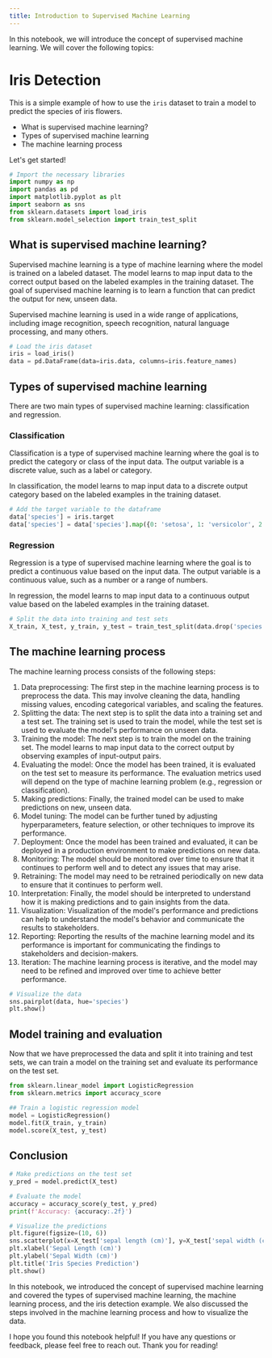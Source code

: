 ```yaml
---
title: Introduction to Supervised Machine Learning
---
```

In this notebook, we will introduce the concept of supervised machine learning. We will cover the following topics:

# Iris Detection

This is a simple example of how to use the `iris` dataset to train a model to predict the species of iris flowers.


 - What is supervised machine learning?
 - Types of supervised machine learning
 - The machine learning process

 Let's get started!

```python
# Import the necessary libraries
import numpy as np
import pandas as pd
import matplotlib.pyplot as plt
import seaborn as sns
from sklearn.datasets import load_iris
from sklearn.model_selection import train_test_split
```

## What is supervised machine learning?

Supervised machine learning is a type of machine learning where the model is trained on a labeled dataset. The model learns to map input data to the correct output based on the labeled examples in the training dataset. The goal of supervised machine learning is to learn a function that can predict the output for new, unseen data.

Supervised machine learning is used in a wide range of applications, including image recognition, speech recognition, natural language processing, and many others.

```python
# Load the iris dataset
iris = load_iris()
data = pd.DataFrame(data=iris.data, columns=iris.feature_names)
```

## Types of supervised machine learning

There are two main types of supervised machine learning: classification and regression.

### Classification

Classification is a type of supervised machine learning where the goal is to predict the category or class of the input data. The output variable is a discrete value, such as a label or category.

In classification, the model learns to map input data to a discrete output category based on the labeled examples in the training dataset.

```python
# Add the target variable to the dataframe
data['species'] = iris.target
data['species'] = data['species'].map({0: 'setosa', 1: 'versicolor', 2: 'virginica'})
```

### Regression

Regression is a type of supervised machine learning where the goal is to predict a continuous value based on the input data. The output variable is a continuous value, such as a number or a range of numbers.

In regression, the model learns to map input data to a continuous output value based on the labeled examples in the training dataset.

```python
# Split the data into training and test sets
X_train, X_test, y_train, y_test = train_test_split(data.drop('species', axis=1), data['species'], test_size=0.2, random_state=42)
```

## The machine learning process

The machine learning process consists of the following steps:

1. Data preprocessing: The first step in the machine learning process is to preprocess the data. This may involve cleaning the data, handling missing values, encoding categorical variables, and scaling the features.
2. Splitting the data: The next step is to split the data into a training set and a test set. The training set is used to train the model, while the test set is used to evaluate the model's performance on unseen data.
3. Training the model: The next step is to train the model on the training set. The model learns to map input data to the correct output by observing examples of input-output pairs.
4. Evaluating the model: Once the model has been trained, it is evaluated on the test set to measure its performance. The evaluation metrics used will depend on the type of machine learning problem (e.g., regression or classification).
5. Making predictions: Finally, the trained model can be used to make predictions on new, unseen data.
6. Model tuning: The model can be further tuned by adjusting hyperparameters, feature selection, or other techniques to improve its performance.
7. Deployment: Once the model has been trained and evaluated, it can be deployed in a production environment to make predictions on new data.
8. Monitoring: The model should be monitored over time to ensure that it continues to perform well and to detect any issues that may arise.
9. Retraining: The model may need to be retrained periodically on new data to ensure that it continues to perform well.
10. Interpretation: Finally, the model should be interpreted to understand how it is making predictions and to gain insights from the data.
11. Visualization: Visualization of the model's performance and predictions can help to understand the model's behavior and communicate the results to stakeholders.
12. Reporting: Reporting the results of the machine learning model and its performance is important for communicating the findings to stakeholders and decision-makers.
13. Iteration: The machine learning process is iterative, and the model may need to be refined and improved over time to achieve better performance.

```python
# Visualize the data
sns.pairplot(data, hue='species')
plt.show()
```

## Model training and evaluation

Now that we have preprocessed the data and split it into training and test sets, we can train a model on the training set and evaluate its performance on the test set.

```python
from sklearn.linear_model import LogisticRegression
from sklearn.metrics import accuracy_score

## Train a logistic regression model
model = LogisticRegression()
model.fit(X_train, y_train)
model.score(X_test, y_test)
```

## Conclusion


```python
# Make predictions on the test set
y_pred = model.predict(X_test)

# Evaluate the model
accuracy = accuracy_score(y_test, y_pred)
print(f'Accuracy: {accuracy:.2f}')

# Visualize the predictions
plt.figure(figsize=(10, 6))
sns.scatterplot(x=X_test['sepal length (cm)'], y=X_test['sepal width (cm)'], hue=y_pred, palette='viridis')
plt.xlabel('Sepal Length (cm)')
plt.ylabel('Sepal Width (cm)')
plt.title('Iris Species Prediction')
plt.show()
```



In this notebook, we introduced the concept of supervised machine learning and covered the types of supervised machine learning, the machine learning process, and the iris detection example. We also discussed the steps involved in the machine learning process and how to visualize the data.

I hope you found this notebook helpful! If you have any questions or feedback, please feel free to reach out. Thank you for reading!
